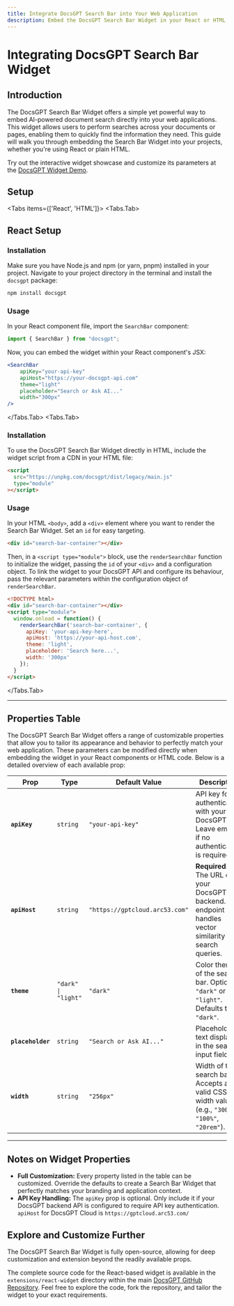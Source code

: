 ```yaml
---
title: Integrate DocsGPT Search Bar into Your Web Application
description: Embed the DocsGPT Search Bar Widget in your React or HTML projects to provide AI-powered document search functionality to your users.
---
```


# Integrating DocsGPT Search Bar Widget

## Introduction

The DocsGPT Search Bar Widget offers a simple yet powerful way to embed AI-powered document search directly into your web applications. This widget allows users to perform searches across your documents or pages, enabling them to quickly find the information they need. This guide will walk you through embedding the Search Bar Widget into your projects, whether you're using React or plain HTML.

Try out the interactive widget showcase and customize its parameters at the [DocsGPT Widget Demo](https://widget.docsgpt.cloud/).

## Setup

<Tabs items={['React', 'HTML']}>
  <Tabs.Tab>
## React Setup

### Installation

Make sure you have Node.js and npm (or yarn, pnpm) installed in your project.  Navigate to your project directory in the terminal and install the `docsgpt` package:

```bash npm
npm install docsgpt
```

### Usage

In your React component file, import the `SearchBar` component:

```js
import { SearchBar } from "docsgpt";
```

Now, you can embed the widget within your React component's JSX:

```jsx
<SearchBar
    apiKey="your-api-key"
    apiHost="https://your-docsgpt-api.com"
    theme="light"
    placeholder="Search or Ask AI..."
    width="300px"
/>
```
  </Tabs.Tab>
  <Tabs.Tab>

### Installation

To use the DocsGPT Search Bar Widget directly in HTML, include the widget script from a CDN in your HTML file:

```html filename="html"
<script
  src="https://unpkg.com/docsgpt/dist/legacy/main.js"
  type="module"
></script>
```

### Usage

In your HTML `<body>`, add a `<div>` element where you want to render the Search Bar Widget. Set an `id` for easy targeting.

```html filename="html"
<div id="search-bar-container"></div>
```

Then, in a `<script type="module">` block, use the `renderSearchBar` function to initialize the widget, passing the `id` of your `<div>` and a configuration object. To link the widget to your DocsGPT API and configure its behaviour, pass the relevant parameters within the configuration object of `renderSearchBar`.

```html filename="html"
<!DOCTYPE html>
<div id="search-bar-container"></div>
<script type="module">
  window.onload = function() {
    renderSearchBar('search-bar-container', {
      apiKey: 'your-api-key-here',
      apiHost: 'https://your-api-host.com',
      theme: 'light',
      placeholder: 'Search here...',
      width: '300px'
    });
  }
</script>
```

  </Tabs.Tab>
</Tabs>

---

## Properties Table

The DocsGPT Search Bar Widget offers a range of customizable properties that allow you to tailor its appearance and behavior to perfectly match your web application. These parameters can be modified directly when embedding the widget in your React components or HTML code. Below is a detailed overview of each available prop:

| **Prop**       | **Type**  | **Default Value**                   | **Description**                                                                                  |
|-----------------|-----------|-------------------------------------|--------------------------------------------------------------------------------------------------|
| **`apiKey`**    | `string`  | `"your-api-key"`                  | API key for authentication with your DocsGPT API. Leave empty if no authentication is required.                         |
| **`apiHost`**   | `string`  | `"https://gptcloud.arc53.com"`       | **Required.** The URL of your DocsGPT API backend. This endpoint handles vector similarity search queries.           |
| **`theme`**     | `"dark" \| "light"` | `"dark"`                            | Color theme of the search bar. Options: `"dark"` or `"light"`. Defaults to `"dark"`.                                     |
| **`placeholder`** | `string` | `"Search or Ask AI..."`             | Placeholder text displayed in the search input field.                                           |
| **`width`**     | `string`  | `"256px"`                          | Width of the search bar. Accepts any valid CSS width value (e.g., `"300px"`, `"100%"`, `"20rem"`). |

---

## Notes on Widget Properties

*   **Full Customization:** Every property listed in the table can be customized. Override the defaults to create a Search Bar Widget that perfectly matches your branding and application context.
*   **API Key Handling:** The `apiKey` prop is optional. Only include it if your DocsGPT backend API is configured to require API key authentication. `apiHost` for DocsGPT Cloud is `https://gptcloud.arc53.com/`

## Explore and Customize Further

The DocsGPT Search Bar Widget is fully open-source, allowing for deep customization and extension beyond the readily available props.

The complete source code for the React-based widget is available in the `extensions/react-widget` directory within the main [DocsGPT GitHub Repository](https://github.com/arc53/DocsGPT). Feel free to explore the code, fork the repository, and tailor the widget to your exact requirements.